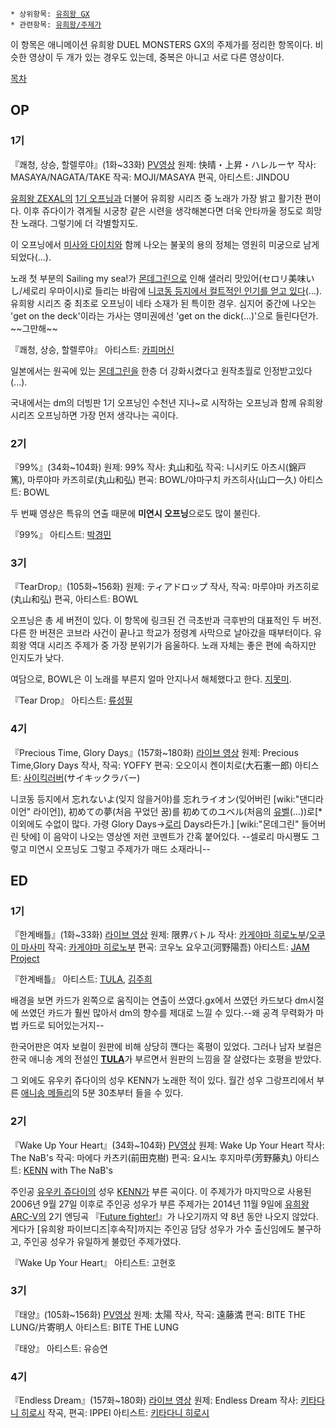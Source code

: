  * 상위항목: [[유희왕 GX]]
 * 관련항목: [[유희왕/주제가]]
이 항목은 애니메이션 유희왕 DUEL MONSTERS GX의 주제가를 정리한 항목이다. 비슷한 영상이 두 개가 있는 경우도 있는데, 중복은 아니고 서로 다른 영상이다.

[[목차]]
== OP ==
=== 1기 ===
{{{#!HTML
<iframe width="420" height="315" src="//www.youtube-nocookie.com/embed/s_FuXiqeVE0?rel=0" frameborder="0" allowfullscreen></iframe>
}}}

『쾌청, 상승, 할렐루야』(1화~33화) [http://youtu.be/B1-GUB9s-Ds PV영상]
원제: 快晴・上昇・ハレルーヤ
작사: MASAYA/NAGATA/TAKE
작곡: MOJI/MASAYA
편곡, 아티스트: JINDOU

[[유희왕 ZEXAL]]의 [[마스터피스#s-2|1기 오프닝]]과 더불어 유희왕 시리즈 중 노래가 가장 밝고 활기찬 편이다. 이후 쥬다이가 겪게될 시궁창 같은 시련을 생각해본다면 더욱 안타까울 정도로 희망찬 노래다. 그렇기에 더 각별할지도.

이 오프닝에서 [[미사와 다이치]]와 함께 나오는 불꽃의 용의 정체는 영원히 미궁으로 남게 되었다(...).

노래 첫 부분의 Sailing my sea!가 [[몬데그린]]으로 인해 샐러리 맛있어(セロリ美味いし/세로리 우마이시)로 들리는 바람에 [[니코니코 유희왕 사전|니코동 등지에서 컬트적인 인기를 얻고 있다]](...). 유희왕 시리즈 중 최초로 오프닝이 네타 소재가 된 특이한 경우. 심지어 중간에 나오는 'get on the deck'이라는 가사는 영미권에선 'get on the dick(...)'으로 들린다던가. ~~그만해~~

{{{#!HTML
<iframe width="480" height="360" src="http://www.youtube.com/embed/iUanqolepHY?rel=0" frameborder="0" allowfullscreen></iframe>
}}}

『쾌청, 상승, 할렐루야』
아티스트: [[카피머신]]

일본에서는 원곡에 있는 [[몬데그린]]을 한층 더 강화시켰다고 원작초월로 인정받고있다(...).

국내에서는 dm의 더빙판 1기 오프닝인 수천년 지나~로 시작하는 오프닝과 함께 유희왕 시리즈 오프닝하면 가장 먼저 생각나는 곡이다.

=== 2기 ===
{{{#!HTML
<iframe width="420" height="345" src="http://www.youtube.com/embed/v9rHpJsBCCY" frameborder="0" allowfullscreen></iframe>
}}}

{{{#!HTML
<iframe width="420" height="345" src="http://www.youtube.com/embed/ultEWvzXqrA" frameborder="0" allowfullscreen></iframe>
}}}

『99%』(34화~104화)
원제: 99%
작사: 丸山和弘
작곡: 니시키도 아츠시(錦戸　篤), 마루야마 카즈히로(丸山和弘)
편곡: BOWL/야마구치 카즈히사(山口一久)
아티스트: BOWL

두 번째 영상은 특유의 연출 때문에 '''미연시 오프닝'''으로도 많이 불린다.

{{{#!HTML
<iframe width="480" height="360" src="http://www.youtube.com/embed/M-ZJkMJPJ-A?rel=0" frameborder="0" allowfullscreen></iframe>
}}}

『99%』
아티스트: [[박경민]]

=== 3기 ===
{{{#!HTML
<iframe width="420" height="315" src="//www.youtube-nocookie.com/embed/o-_kSvIrJPI?rel=0" frameborder="0" allowfullscreen></iframe>
}}}

{{{#!HTML
<iframe width="420" height="345" src="http://www.youtube.com/embed/ujfVc3ebPvQ" frameborder="0" allowfullscreen></iframe>
}}}

『TearDrop』(105화~156화)
원제: ティアドロップ
작사, 작곡: 마루야마 카즈히로(丸山和弘)
편곡, 아티스트: BOWL

오프닝은 총 세 버전이 있다. 이 항목에 링크된 건 극초반과 극후반의 대표적인 두 버전. 다른 한 버젼은 코브라 사건이 끝나고 학교가 정령계 사막으로 날아갔을 때부터이다. 유희왕 역대 시리즈 주제가 중 가장 분위기가 음울하다. 노래 자체는 좋은 편에 속하지만 인지도가 낮다.

여담으로, BOWL은 이 노래를 부른지 얼마 안지나서 해체했다고 한다. [[지못미]].

{{{#!HTML
<iframe width="480" height="360" src="http://www.youtube.com/embed/v4vhN7QRJa4?rel=0" frameborder="0" allowfullscreen></iframe>
}}}

『Tear Drop』
아티스트: [[류성필]]

=== 4기 ===
{{{#!HTML
<iframe width="420" height="345" src="http://www.youtube.com/embed/9jjtQIuaSi8" frameborder="0" allowfullscreen></iframe>}}}

『Precious Time, Glory Days』(157화~180화) [http://youtu.be/2ZUEjyYbIvY 라이브 영상]
원제: Precious Time,Glory Days
작사, 작곡: YOFFY
편곡: 오오이시 켄이치로(大石憲一郎)
아티스트: [[사이킥러버]](サイキックラバー)

니코동 등지에서 忘れないよ(잊지 않을거야)를 忘れライオン(잊어버린 [wiki:"댄디라이언" 라이언]), 初めての夢(처음 꾸었던 꿈)를 初めてのユベル(처음의 [[유벨]](…))로[* 이외에도 수없이 많다. 가령 Glory Days→[[로리]] Days라든가.] [wiki:"몬데그린" 들어버린 탓에] 이 음악이 나오는 영상엔 저런 코멘트가 간혹 붙어있다.  --셀로리 마시쪙도 그렇고 미연시 오프닝도 그렇고 주제가가 매드 소재라니--
== ED ==
=== 1기 ===
{{{#!HTML
<iframe width="420" height="345" src="http://www.youtube.com/embed/rNN-snSv33w" frameborder="0" allowfullscreen></iframe>
}}}

『한계배틀』(1화~33화) [http://youtu.be/6w8RHBtsogM 라이브 영상]
원제: 限界バトル
작사: [[카게야마 히로노부]]/[[오쿠이 마사미]]
작곡: [[카게야마 히로노부]]
편곡: 코우노 요우고(河野陽吾) 
아티스트: [[JAM Project]]

{{{#!HTML
<iframe width="480" height="360" src="http://www.youtube.com/embed/i_uIHVEaXdg?rel=0" frameborder="0" allowfullscreen></iframe>
}}}

『한계배틀』 
아티스트: [[TULA]], [[김주희]]

배경을 보면 카드가 왼쪽으로 움직이는 연출이 쓰였다.gx에서 쓰였던 카드보다 dm시절에 쓰였던 카드가 훨씬 많아서 dm의 향수를 제대로 느낄 수 있다.--왜 공격 무력화가 마법 카드로 되어있는거지--

한국어판은 여자 보컬이 원판에 비해 상당히 꺤다는 혹평이 있었다. 그러나 남자 보컬은 한국 애니송 계의 전설인 '''[[TULA]]'''가 부르면서 원판의 느낌을 잘 살렸다는 호평을 받았다. 

그 외에도 유우키 쥬다이의 성우 KENN가 노래한 적이 있다. 월간 성우 그랑프리에서 부른 [http://blog.naver.com/juiey79/140192103070 애니송 메들리]의 5분 30초부터 들을 수 있다.
=== 2기 ===
{{{#!HTML
<iframe width="420" height="345" src="http://www.youtube.com/embed/D3TA5K65KqQ" frameborder="0" allowfullscreen></iframe>
}}}

『Wake Up Your Heart』(34화~104화) [http://youtu.be/jUx0XKaV48U PV영상]
원제: Wake Up Your Heart
작사: The NaB's
작곡: 마에다 카츠키(前田克樹)
편곡: 요시노 후지마루(芳野藤丸)
아티스트: [[KENN]] with The NaB's

주인공 [[유우키 쥬다이]]의 성우 [[KENN]]가 부른 곡이다. 이 주제가가 마지막으로 사용된 2006년 9월 27일 이후로 주인공 성우가 부른 주제가는 2014년 11월 9일에 [[유희왕 ARC-V]]의 2기 엔딩곡 『[[유희왕 ARC-V/주제가#s-2.2|Future fighter!]]』가 나오기까지 약 8년 동안 나오지 않았다. 게다가 [유희왕 파이브디즈|후속작]까지는 주인공 담당 성우가 가수 출신임에도 불구하고, 주인공 성우가 유일하게 불렀던 주제가였다.

{{{#!HTML
<iframe width="480" height="360" src="//www.youtube-nocookie.com/embed/a1EykDBXfO0?rel=0" frameborder="0" allowfullscreen></iframe>
}}}

『Wake Up Your Heart』 
아티스트: 고현호

=== 3기 ===
{{{#!HTML
<iframe width="420" height="345" src="http://www.youtube.com/embed/MdfpFEJfqgY" frameborder="0" allowfullscreen></iframe>
}}}

{{{#!HTML
<iframe width="420" height="345" src="http://www.youtube.com/embed/sIWw0RVW5_Y" frameborder="0" allowfullscreen></iframe>
}}}

『태양』(105화~156화) [http://youtu.be/z2ED-daJ7hk PV영상]
원제: 太陽
작사, 작곡: 遠藤満
편곡: BITE THE LUNG/片寄明人
아티스트: BITE THE LUNG

{{{#!HTML
<iframe width="480" height="360" src="http://www.youtube.com/embed/ypshCyYsXDU?rel=0" frameborder="0" allowfullscreen></iframe>
}}}

『태양』
아티스트: 유승연

=== 4기 ===
{{{#!HTML
<iframe width="420" height="345" src="http://www.youtube.com/embed/KaWMvYpHXjs" frameborder="0" allowfullscreen></iframe>
}}}

『Endless Dream』(157화~180화) [http://youtu.be/odL5rMhE_RA 라이브 영상]
원제: Endless Dream
작사: [[키타다니 히로시]]
작곡, 편곡: IPPEI 
아티스트: [[키타다니 히로시]]
